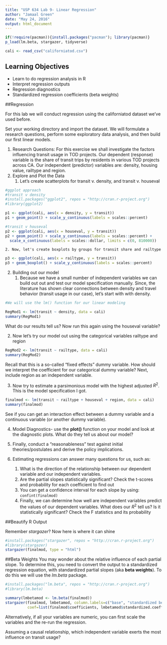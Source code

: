 ```yaml
---
title: "USP 634 Lab 9- Linear Regression"
author: "Jamaal Green"
date: "May 24, 2016"
output: html_document
---
```


```r
if(!require(pacman)){install.packages("pacman"); library(pacman)}
p_load(lm.beta, stargazer, tidyverse)

cali <- read_csv("californiatod.csv")
```

## Learning Objectives

* Learn to do regression analysis in R
* Interpret regression outputs
* Regression diagnostics
* Standardized regression coefficients (beta weights)

##Regression

For this lab we will conduct regression using the californiatod dataset we've used before.

Set your working directory and import the dataset. We will formulate a research questions, perform some exploratory data analysis, and then build our first linear models.

1. Research Questions: For this exercise we shall investigate the factors influencing transit usage in TOD projects. Our dependent (response) variable is the share of transit trips by residents in various TOD projects across CA. Our independent (predictor) variables are: density, housing value, railtype and region. 
2. Explore and Plot the Data 
    1. Let's create scatterplots for transit v. density, and transit v. houseval

```r

#ggplot approach
#transit v density
#install.packages("ggplot2", repos = "http://cran.r-project.org")
#library(ggplot2)

p1 <- ggplot(cali, aes(x = density, y = transit))
p1 + geom_point() + scale_y_continuous(labels = scales::percent) 

#transit v houseval
p2 <- ggplot(cali, aes(x = houseval, y = transit))
p2 + geom_point() + scale_y_continuous(labels = scales::percent) +
  scale_x_continuous(labels = scales::dollar, limits = c(0, 810000))
```
    
    2. Now, let's create boxplots by groups for transit share and railtype

```r

p3 <- ggplot(cali, aes(x = railtype, y = transit))
p3 + geom_boxplot() + scale_y_continuous(labels = scales::percent)
```

2. Building out our model
    1. Because we have a small number of independent variables we can build out 
    out and test our model specification manually. Since, the literature has shown
    clear connections between density and travel behavior (transit usage 
    in our case), let's start with with density.

```r
#We will use the lm() function for our linear modeling

RegMod1 <- lm(transit ~ density, data = cali)
summary(RegMod1)
```

What do our results tell us? Now run this again using the houseval variable?

  2. Now let's try our model out using the categorical variables railtype and region
  
```r
RegMod2 <- lm(transit ~ railtype, data = cali)
summary(RegMod2)
```

Recall that this is a so-called "fixed effects" dummy variable. How should we interpret the coefficient for our categorical dummy variable? Next, include region as an independent variable.

  3. Now try to estimate a parsimonious model with the highest adjusted $R^2$. This is the model specification I got.
  
```r

finalmod <- lm(transit ~ railtype + houseval + region, data = cali)
summary(finalmod)
```

See if you can get an interaction effect between a dummy variable and a continuous variable (or another dummy variable).

   4. Model Diagnostics- use the **plot()** function on your model and look at the
   diagnostic plots. What do they tell us about our model?
   
   5. Finally, conduct a "reasonableness" test against initial theories/postulates and derive the policy implications.
  
   6. Estimating regressions can answer many questions for us, such as:
       1. What is the direction of the relationship between our dependent variable and our independent variables.
       2. Are the partial slopes statistically significant? Check the t-scores and probability for each coefficient to find out
       3. You can get a confidence interval for each slope by using:
         `confint(finalmod)`
       4. Finally, we can determine how well are independent variables predict the values of our dependent variables. What does our $R^2$ tell us? Is it statistically significant? Check the F statistics and its probability
       
##Beautify R Output

Remember *stargazer*? Now here is where it can shine

```r
#install.packages("stargazer", repos = "http://cran.r-project.org")
#library(stargazer)
stargazer(finalmod, type = "html")
```

##Beta Weights
You may wonder about the relative influence of each partial slope. To determine this, you need to convert the output to a standardized regression equation, with standardized partial slopes (aka **beta weights**). To do this we will use the *lm.beta* package.

```r

#install.packages("lm.beta", repos = "http://cran.r-project.org")
#library(lm.beta)

summary(lmbetamod <- lm.beta(finalmod))
stargazer(finalmod, lmbetamod, column.labels=c("base", "standardized beta"), 
          coef=list(finalmod$coefficients, lmbetamod$standardized.coefficients), type="html")
```

Alternatively, if all your variables are numeric, you can first scale the variables and the re-run the regression.

Assuming a causal relationship, which independent variable exerts the most influence on transit usage?

